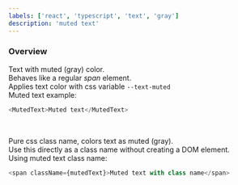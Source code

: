 ```yaml
---
labels: ['react', 'typescript', 'text', 'gray']
description: 'muted text'
---
```



### Overview
Text with muted (gray) color.  
Behaves like a regular *span* element.  
Applies text color with css variable `--text-muted`  
Muted text example:
```js live=true
<MutedText>Muted text</MutedText>
```

<br />

Pure css class name, colors text as muted (gray).  
Use this directly as a class name without creating a DOM element.  
Using muted text class name:  
```js live=true
<span className={mutedText}>Muted text with class name</span>
```